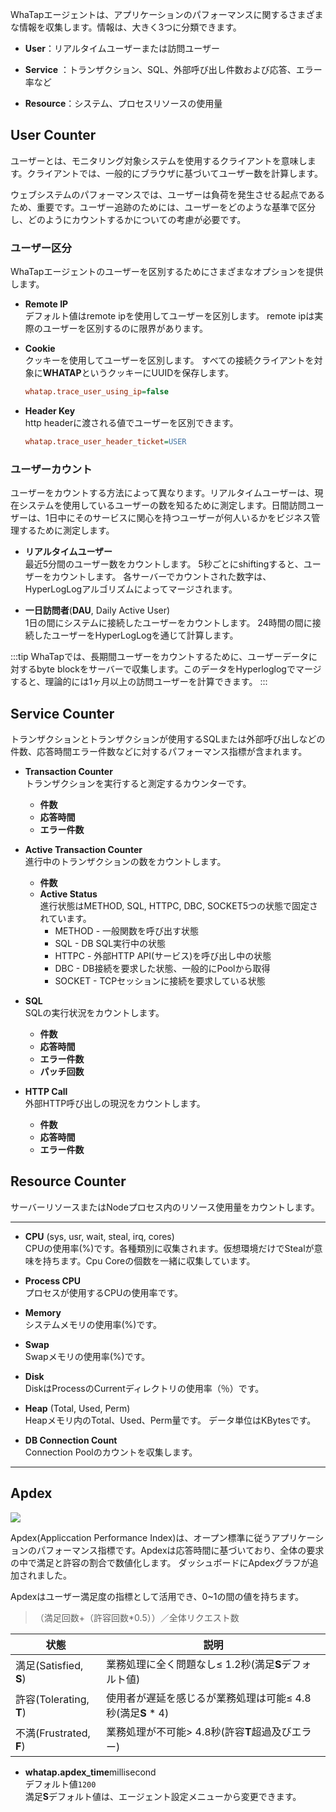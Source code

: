 <!-- 와탭 에이전트는 트랜잭션 트레이스 정보, 통계 정보 외 애플리케이션 성능과 관련된 다양한 정보를 수집하며 이는 크게 3가지로 분류할 수 있습니다. -->

WhaTapエージェントは、アプリケーションのパフォーマンスに関するさまざまな情報を収集します。情報は、大きく3つに分類できます。

-   **User**：リアルタイムユーザーまたは訪問ユーザー

-   **Service** ：トランザクション、SQL、外部呼び出し件数および応答、エラー率など

-   **Resource**：システム、プロセスリソースの使用量

## User Counter

ユーザーとは、モニタリング対象システムを使用するクライアントを意味します。クライアントでは、一般的にブラウザに基づいてユーザー数を計算します。

ウェブシステムのパフォーマンスでは、ユーザーは負荷を発生させる起点であるため、重要です。ユーザー追跡のためには、ユーザーをどのような基準で区分し、どのようにカウントするかについての考慮が必要です。

### ユーザー区分

WhaTapエージェントのユーザーを区別するためにさまざまなオプションを提供します。

-   **Remote IP**<br/>
      デフォルト値はremote ipを使用してユーザーを区別します。 remote ipは実際のユーザーを区別するのに限界があります。

-   **Cookie**<br/>
      クッキーを使用してユーザーを区別します。 すべての接続クライアントを対象に**WHATAP**というクッキーにUUIDを保存します。

    ```ini title='whatap.conf'
    whatap.trace_user_using_ip=false
    ```

-   **Header Key**<br/>
      http headerに渡される値でユーザーを区別できます。

    ```ini title='whatap.conf'
    whatap.trace_user_header_ticket=USER
    ```

### ユーザーカウント

ユーザーをカウントする方法によって異なります。リアルタイムユーザーは、現在システムを使用しているユーザーの数を知るために測定します。日間訪問ユーザーは、1日中にそのサービスに関心を持つユーザーが何人いるかをビジネス管理するために測定します。

-   **リアルタイムユーザー**\
      最近5分間のユーザー数をカウントします。 5秒ごとにshiftingすると、ユーザーをカウントします。 各サーバーでカウントされた数字は、HyperLogLogアルゴリズムによってマージされます。

-   **一日訪問者**(**DAU**, Daily Active User)\
      1日の間にシステムに接続したユーザーをカウントします。 24時間の間に接続したユーザーをHyperLogLogを通じて計算します。

:::tip
WhaTapでは、長期間ユーザーをカウントするために、ユーザーデータに対するbyte blockをサーバーで収集します。このデータをHyperloglogでマージすると、理論的には1ヶ月以上の訪問ユーザーを計算できます。
:::

## Service Counter

トランザクションとトランザクションが使用するSQLまたは外部呼び出しなどの件数、応答時間エラー件数などに対するパフォーマンス指標が含まれます。

-   **Transaction Counter**<br/>
      トランザクションを実行すると測定するカウンターです。
    -   **件数**
    -   **応答時間**
    -   **エラー件数**  

-   **Active Transaction Counter**<br/>
      進行中のトランザクションの数をカウントします。
    -   **件数**
    -   **Active Status**<br/>
          進行状態はMETHOD, SQL, HTTPC, DBC, SOCKET5つの状態で固定されています。
        -   METHOD - 一般関数を呼び出す状態
        -   SQL - DB SQL実行中の状態
        -   HTTPC - 外部HTTP API(サービス)を呼び出し中の状態
        -   DBC - DB接続を要求した状態、一般的にPoolから取得
        -   SOCKET - TCPセッションに接続を要求している状態

-   **SQL**<br/>
      SQLの実行状況をカウントします。
    -   **件数**
    -   **応答時間**
    -   **エラー件数**
    -   **パッチ回数**

-   **HTTP Call**<br/>
      外部HTTP呼び出しの現況をカウントします。
    -   **件数**
    -   **応答時間**
    -   **エラー件数**   

## Resource Counter

サーバーリソースまたはNodeプロセス内のリソース使用量をカウントします。

* * *

-   **CPU** (sys, usr, wait, steal, irq, cores)<br/>
      CPUの使用率(%)です。各種類別に収集されます。仮想環境だけでStealが意味を持ちます。Cpu Coreの個数を一緒に収集しています。　　

-   **Process CPU**<br/>
      プロセスが使用するCPUの使用率です。

-   **Memory**<br/>
      システムメモリの使用率(%)です。

-   **Swap**<br/>
      Swapメモリの使用率(%)です。

-   **Disk**<br/>
    DiskはProcessのCurrentディレクトリの使用率（％）です。

-   **Heap** (Total, Used, Perm)<br/>
      Heapメモリ内のTotal、Used、Perm量です。 データ単位はKBytesです。

-   **DB Connection Count**<br/>
      Connection Poolのカウントを収集します。

* * *

## Apdex

![](https://img.whatap.io/media/agent_php/data/tinified/apdex.png)

Apdex(Appliccation Performance Index)は、オープン標準に従うアプリケーションのパフォーマンス指標です。Apdexは応答時間に基づいており、全体の要求の中で満足と許容の割合で数値化します。 ダッシュボードにApdexグラフが追加されました。 

Apdexはユーザー満足度の指標として活用でき、0~1の間の値を持ちます。

> （満足回数+（許容回数\*0.5））／全体リクエスト数

| 状態                    | 説明                                     |
| --------------------- | -------------------------------------- |
| 満足(Satisfied, **S**)  | 業務処理に全く問題なし≤ 1.2秒(満足**S**デフォルト値)       |
| 許容(Tolerating, **T**) | 使用者が遅延を感じるが業務処理は可能≤ 4.8秒(満足**S** \* 4) |
| 不満(Frustrated, **F**) | 業務処理が不可能> 4.8秒(許容**T**超過及びエラー)         |

-   **whatap.apdex_time**<span class='type'>millisecond</span><br/>
      デフォルト値`1200`<br/>
      満足**S**デフォルト値は、エージェント設定メニューから変更できます。

